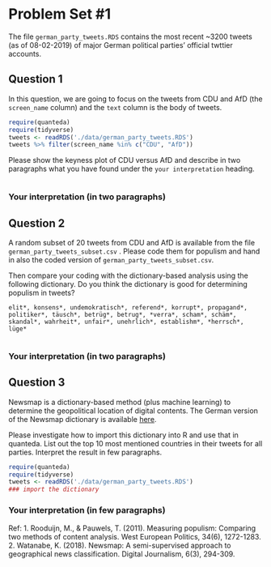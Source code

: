# Problem Set #1
The file `german_party_tweets.RDS` contains the most recent ~3200 tweets (as of 08-02-2019) of major German political parties' official twttier accounts. 


## Question 1

In this question, we are going to focus on the tweets from CDU and AfD (the `screen_name` column) and the `text` column is the body of tweets.

```r
require(quanteda)
require(tidyverse)
tweets <- readRDS('./data/german_party_tweets.RDS')
tweets %>% filter(screen_name %in% c("CDU", "AfD"))
```

Please show the keyness plot of CDU versus AfD and describe in two paragraphs what you have found under the `your interpretation` heading.

```r
```

### Your interpretation (in two paragraphs)

## Question 2

A random subset of 20 tweets from CDU and AfD is available from the file `german_party_tweets_subset.csv` . Please code them for populism and hand in also the coded version of `german_party_tweets_subset.csv`.

Then compare your coding with the dictionary-based analysis using the following dictionary. Do you think the dictionary is good for determining populism in tweets?

`elit*, konsens*, undemokratisch*, referend*, korrupt*, propagand*, politiker*, täusch*, betrüg*, betrug*, *verra*, scham*, schäm*, skandal*, wahrheit*, unfair*, unehrlich*, establishm*, *herrsch*, lüge*`

```r
```

### Your interpretation (in two paragraphs)

## Question 3

Newsmap is a dictionary-based method (plus machine learning) to determine the geopolitical location of digital contents. The German version of the Newsmap dictionary is available  [here](https://raw.githubusercontent.com/koheiw/newsmap/master/dict/german.yml).

Please investigate how to import this dictionary into R and use that in quanteda. List out the top 10 most mentioned countries in their tweets for all parties. Interpret the result in few paragraphs.

```r
require(quanteda)
require(tidyverse)
tweets <- readRDS('./data/german_party_tweets.RDS')
### import the dictionary

```

### Your interpretation (in few paragraphs)





Ref: 
1. Rooduijn, M., & Pauwels, T. (2011). Measuring populism: Comparing two methods of content analysis. West European Politics, 34(6), 1272-1283.
2. Watanabe, K. (2018). Newsmap: A semi-supervised approach to geographical news classification. Digital Journalism, 6(3), 294-309.
